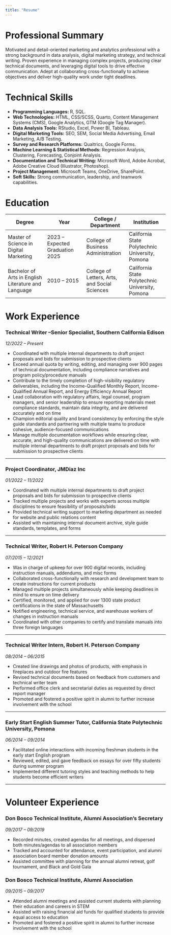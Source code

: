 ```yaml
---
title: "Resume"
---
```


# Professional Summary

Motivated and detail-oriented marketing and analytics professional with a strong background in data analysis, digital marketing strategy, and technical writing. Proven experience in managing complex projects, producing clear technical documents, and leveraging digital tools to drive effective communication. Adept at collaborating cross-functionally to achieve objectives and deliver high-quality work under tight deadlines.

# Technical Skills

-   **Programming Languages:** R, SQL.
-   **Web Technologies:** HTML, CSS/SCSS, Quarto, Content Management Systems (CMS), Google Analytics, GTM (Google Tag Manager).
-   **Data Analysis Tools:** RStudio, Excel, Power BI, Tableau.
-   **Digital Marketing Tools:** SEO, SEM, Social Media Advertising, Email Marketing, A/B Testing.
-   **Survey and Research Platforms:** Qualtrics, Google Forms.
-   **Machine Learning & Statistical Methods:** Regression Analysis, Clustering, Forecasting, Conjoint Analysis.
-   **Documentation and Technical Writing:** Microsoft Word, Adobe Acrobat, Adobe Creative Cloud (Illustrator, Photoshop).
-   **Project Management:** Microsoft Teams, OneDrive, SharePoint.
-   **Soft Skills:** Strong communication, leadership, and teamwork capabilities.

# Education

| Degree | Year | College / Department | Institution |
|------------------|------------------|-------------------|------------------|
|Master of Science in Digital Marketing|2023 – Expected Graduation 2025|College of Business Administration|California State Polytechnic University, Pomona|
Bachelor of Arts in English Literature and Language|2010 – 2015|College of Letters, Arts, and Social Sciences|California State Polytechnic University, Pomona|

# Work Experience

### Technical Writer –Senior Specialist, Southern California Edison
*12/2022 – Present*

-   Coordinated with multiple internal departments to draft project proposals and bids for submission to prospective clients
-   Exceed annual quota by writing, editing, and managing over 900 pages of technical documentation, including compliance narratives and program policy/procedure manuals
-   Contribute to the timely completion of high-visibility regulatory deliverables, including the Income-Qualified Monthly Report, Income-Qualified Annual Report, and Energy Efficiency Annual Report
-   Lead collaboration with regulatory affairs, legal counsel, program managers, and senior leadership to ensure reporting materials meet compliance standards, maintain data integrity, and are delivered accurately and on time
-   Champion editorial quality and brand consistency by enforcing the style guide standards and partnering with multiple teams to produce cohesive, audience-focused communications
-   Manage multiple documentation workflows while ensuring clear, accurate, and high-quality communications are delivered on time with multiple internal departments to draft project proposals and bids for submission to prospective clients

------------------------------------------------------------------------

### Project Coordinator, JMDiaz Inc
*01/2022 – 11/2022*

-   Coordinated with multiple internal departments to draft project proposals and bids for submission to prospective clients
-   Tracked multiple projects and works with experts across multiple disciplines to ensure feasibility of proposals/bids
-   Provided technical writing support to marketing department as needed for website and public relations content
-   Assisted with maintaining internal document archive, style guide standards, templates, and forms

------------------------------------------------------------------------

### Technical Writer, Robert H. Peterson Company
*07/2015 – 12/2021*

-   Was in charge of upkeep for over 900 digital records, including instruction manuals, addendums, and misc forms
-   Collaborated cross-functionally with research and development team to create instructions for current products
-   Managed multiple projects simultaneously while keeping deadlines in mind to ensure on time delivery
-   Certified, monitored, and applied for over 1300 state product certifications in the state of Massachusetts
-   Notified engineering, technical service, and warehouse workers of changes in instruction manuals
-   Coordinated with other companies to certify and translate manuals into three foreign languages

------------------------------------------------------------------------

### Technical Writer Intern, Robert H. Peterson Company
*08/2014 – 06/2015*

-   Created line drawings and photos of products, with emphasis in fireplaces and outdoor fire features
-   Revised technical documents based on feedback from customers and technical writer team\
-   Performed office clerk and secretarial duties as requested by direct report manager
-   Promoted and fostered a positive spirit in alumni to further increase involvement with the school

------------------------------------------------------------------------

### Early Start English Summer Tutor, California State Polytechnic University, Pomona
*06/2014 – 09/2014*

-   Facilitated online interactions with incoming freshman students in the early start English program
-   Reviewed, edited, and gave feedback on essays for over fifty students during summer program
-   Implemented different tutoring styles and teaching methods to help students become efficient writers

------------------------------------------------------------------------

# Volunteer Experience

### Don Bosco Technical Institute, Alumni Association’s Secretary
*09/2017 – 09/2019*

-   Recorded minutes, created agendas for all meetings, and dispersed both minutes/agendas to all association members
-   Tracked and accounted for attendance, event participation, and alumni association board member donation amounts
-   Assisted committee with planning for the annual alumni retreat, golf tournament, and Black and Gold Gala

### Don Bosco Technical Institute, Alumni Association
*09/2015 – 09/2017*

-   Attended alumni meetings and assisted current students with planning their education and careers in STEM
-   Assisted with raising financial aid funds for qualified students to provide equal access to education
-   Promoted and fostered a positive spirit in alumni to further increase involvement with the school
